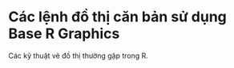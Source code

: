 # Các lệnh đồ thị căn bản sử dụng Base R Graphics {.unnumbered} 

Các kỹ thuật vẽ đồ thị thường gặp trong R.

